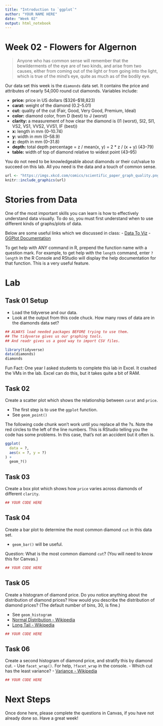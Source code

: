 ```yaml
---
title: "Introduction to `ggplot`"
author: "YOUR NAME HERE"
date: "Week 02"
output: html_notebook
---
```




# Week 02 - Flowers for Algernon

> Anyone who has common sense will remember that the bewilderments of the eye
 are of two kinds, and arise from two causes, either from coming out of the light
 or from going into the light, which is true of the mind's eye, quite as much as
 of the bodily eye.

Our data set this week is the `diamonds` data set. It contains the price and
attributes of nearly 54,000 round cut diamonds. Variables include:

- **price:** price in US dollars (\$326–\$18,823)
- **carat:** weight of the diamond (0.2–5.01)
- **cut:** quality of the cut (Fair, Good, Very Good, Premium, Ideal)
- **color:** diamond color, from D (best) to J (worst)
- **clarity:** a measurement of how clear the diamond is (I1 (worst), SI2, SI1, VS2,
VS1, VVS2, VVS1, IF (best))
- **x:** length in mm (0–10.74)
- **y:** width in mm (0–58.9)
- **z:** depth in mm (0–31.8)
- **depth:** total depth percentage = z / mean(x, y) = 2 * z / (x + y) (43–79)
- **table:** width of top of diamond relative to widest point (43–95)
 
You do not need to be knowledgeable about diamonds or their cut/value to succeed
on this lab. All you need is the data and a touch of common sense.

```r
url <- "https://imgs.xkcd.com/comics/scientific_paper_graph_quality.png"
knitr::include_graphics(url)
```



# Stories from Data

One of the most important skills you can learn is how to effectively understand
data visually. To do so, you must first understand when to use different kinds
of graphs/plots of data.

Below are some useful links which we discussed in class:
- [Data To Viz](https://www.data-to-viz.com/)
- [GGPlot Documentation](https://ggplot2.tidyverse.org/index.html)

To get help with ANY command in R, prepend the function name with a question
mark. For example, to get help with the `length` command, enter `?length` in the
R Console and RStudio will display the help documentation for that function. This
is a very useful feature.



# Lab

## Task 01 Setup

- Load the tidyverse and our data.
- Look at the output from this code chuck. How many rows of data are in the 
  diamonds data set?

```r
## ALWAYS load needed packages BEFORE trying to use them.
## The tidyverse gives us our graphing tools. 
## And readr gives us a good way to import CSV files.

library(tidyverse)
data(diamonds)
diamonds
``` 

Fun Fact: One year I asked students to complete this lab in Excel. It crashed
the VMs in the lab. Excel can do this, but it takes quite a bit of RAM.

## Task 02

 Create a scatter plot which shows the relationship between `carat` and `price`.

   - The first step is to use the `ggplot` function.
   - See `geom_point()`

The following code chunk won't work until you replace all the ?s. Note the red 
circles to the left of the line numbers. This is RStudio telling you the code 
has some problems. In this case, that's not an accident but it often is.

```r
ggplot(
  data = ?,
  aes(x = ?, y = ?)
) +
  geom_?()
```

## Task 03

Create a box plot which shows how `price` varies across diamonds of different
`clarity`.

```r
## YOUR CODE HERE

```

## Task 04

Create a bar plot to determine the most common diamond `cut` in this data set.

   - `geom_bar()` will be useful.
   
Question: What is the most common diamond `cut`? (You will need to know this for
Canvas.)

```r
## YOUR CODE HERE

```

## Task 05

Create a histogram of diamond price. Do you notice anything about the
distribution of diamond prices? How would you describe the distribution of
diamond prices? (The default number of bins, 30, is fine.)

   - See `geom_histogram`
   - [Normal Distribution - Wikipedia](https://en.wikipedia.org/wiki/Normal_distribution)
   - [Long Tail - Wikipedia](https://en.wikipedia.org/wiki/Long_tail)

```r
## YOUR CODE HERE

```

## Task 06

Create a second histogram of diamond price, and stratify this by diamond cut.
   - Use `facet_wrap()`. For help, `?facet_wrap` in the console.
   - Which cut has the least variance?
   - [Variance - Wikipedia](https://en.wikipedia.org/wiki/Variance)

```r
## YOUR CODE HERE

```

# Next Steps

Once done here, please complete the questions in Canvas, if you have not already
done so. Have a great week!
   
